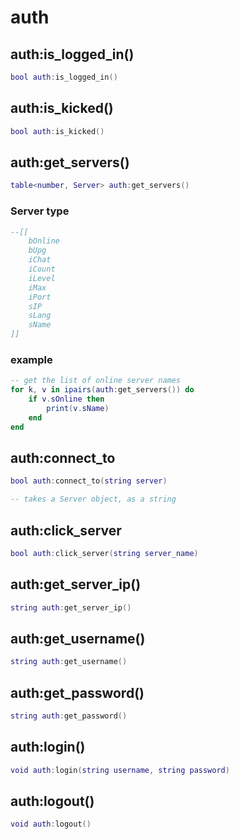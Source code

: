 # auth

## auth:is_logged_in()
```lua
bool auth:is_logged_in()
```

## auth:is_kicked()
```lua
bool auth:is_kicked()
```

## auth:get_servers()
```lua
table<number, Server> auth:get_servers()
```

### Server type
```lua
--[[
	bOnline
	bUpg
	iChat
	iCount
	iLevel
	iMax
	iPort
	sIP
	sLang
	sName
]]
```

### example
```lua
-- get the list of online server names
for k, v in ipairs(auth:get_servers()) do
	if v.sOnline then
		print(v.sName)
	end
end
```

## auth:connect_to
```lua
bool auth:connect_to(string server)

-- takes a Server object, as a string
```

## auth:click_server
```lua
bool auth:click_server(string server_name)
```

## auth:get_server_ip()
```lua
string auth:get_server_ip()
```

## auth:get_username()
```lua
string auth:get_username()
```

## auth:get_password()
```lua
string auth:get_password()
```

## auth:login()
```lua
void auth:login(string username, string password)
```

## auth:logout()
```lua
void auth:logout()
```